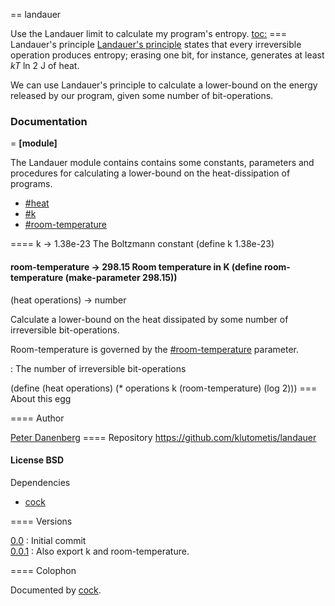 == landauer

Use the Landauer limit to calculate my program's entropy.
[[toc:]]
=== Landauer's principle
[[http://en.wikipedia.org/wiki/Landauer%27s_principle|Landauer's
principle]] states that every irreversible operation produces
entropy; erasing one bit, for instance, generates at least ''kT'' ln
2 J of heat.


We can use Landauer's principle to calculate a lower-bound on
the energy released by our program, given some number of
bit-operations.


=== Documentation
==== {{landauer}}
'''[module]''' {{landauer}}

The Landauer module contains contains some constants, parameters
and procedures for calculating a lower-bound on the heat-dissipation
of programs.
* [[#heat]]
* [[#k]]
* [[#room-temperature]]
==== {{k}}
<constant>k → 1.38e-23</constant>
The Boltzmann constant
<enscript highlight="scheme">(define k 1.38e-23)
</enscript>
==== {{room-temperature}}
<parameter>room-temperature → 298.15</parameter>
Room temperature in K
<enscript highlight="scheme">(define room-temperature (make-parameter 298.15))
</enscript>
==== {{heat}}
<procedure>(heat operations) → number</procedure>
Calculate a lower-bound on the heat dissipated by some number
of irreversible bit-operations.

Room-temperature is governed by the [[#room-temperature]]
parameter.
; {{operations}} : The number of irreversible bit-operations
<enscript highlight="scheme">(define (heat operations) (* operations k (room-temperature) (log 2)))
</enscript>
=== About this egg

==== Author

[[/users/klutometis|Peter Danenberg]]
==== Repository
[[https://github.com/klutometis/landauer]]
==== License
BSD
==== Dependencies
* [[cock]]

==== Versions
; [[https://github.com/klutometis/landauer/releases/tag/0.0|0.0]] : Initial commit
; [[https://github.com/klutometis/landauer/releases/tag/0.0.1|0.0.1]] : Also export k and room-temperature.
==== Colophon

Documented by [[/egg/cock|cock]].